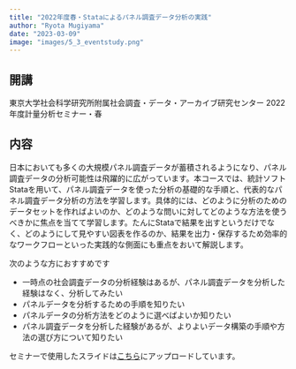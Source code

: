 ```yaml
---
title: "2022年度春・Stataによるパネル調査データ分析の実践"
author: "Ryota Mugiyama"
date: "2023-03-09"
image: "images/5_3_eventstudy.png"
---
```


## 開講

東京大学社会科学研究所附属社会調査・データ・アーカイブ研究センター 2022年度計量分析セミナー・春

## 内容

日本においても多くの大規模パネル調査データが蓄積されるようになり、パネル調査データの分析可能性は飛躍的に広がっています。本コースでは、統計ソフトStataを用いて、パネル調査データを使った分析の基礎的な手順と、代表的なパネル調査データ分析の方法を学習します。具体的には、どのように分析のためのデータセットを作ればよいのか、どのような問いに対してどのような方法を使うべきかに焦点を当てて学習します。たんにStataで結果を出すというだけでなく、どのようにして見やすい図表を作るのか、結果を出力・保存するため効率的なワークフローといった実践的な側面にも重点をおいて解説します。

次のような方におすすめです

- 一時点の社会調査データの分析経験はあるが、パネル調査データを分析した経験はなく、分析してみたい
- パネルデータを分析するための手順を知りたい
- パネルデータの分析方法をどのように選べばよいか知りたい
- パネル調査データを分析した経験があるが、よりよいデータ構築の手順や方法の選び方について知りたい

セミナーで使用したスライドは[こちら](2023-03-09-CSRDA-StatSeminar.pdf)にアップロードしています。
